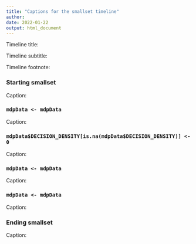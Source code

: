 ```yaml
---
title: "Captions for the smallset timeline"
author: 
date: 2022-01-22
output: html_document
---
```


Timeline title: 

Timeline subtitle: 

Timeline footnote: 

### Starting smallset

Caption: 

### `mdpData <- mdpData`

Caption: 

### `mdpData$DECISION_DENSITY[is.na(mdpData$DECISION_DENSITY)] <- 0`

Caption: 

### `mdpData <- mdpData`

Caption: 

### `mdpData <- mdpData`

Caption: 

### Ending smallset

Caption: 
